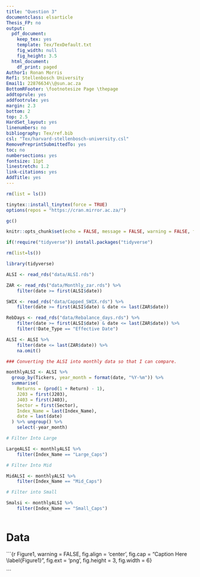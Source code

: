 ```yaml
---
title: "Question 3"
documentclass: elsarticle
Thesis_FP: no
output:
  pdf_document:
    keep_tex: yes
    template: Tex/TexDefault.txt
    fig_width: null
    fig_height: 3.5
  html_document:
    df_print: paged
Author1: Ronan Morris
Ref1: Stellenbosch University
Email1: 22876634\\@sun.ac.za
BottomRFooter: \footnotesize Page \thepage
addtoprule: yes
addfootrule: yes
margin: 2.3
bottom: 2
top: 2.5
HardSet_layout: yes
linenumbers: no
bibliography: Tex/ref.bib
csl: "Tex/harvard-stellenbosch-university.csl"
RemovePreprintSubmittedTo: yes
toc: no
numbersections: yes
fontsize: 11pt
linestretch: 1.2
link-citations: yes
AddTitle: yes
---
```

```r

rm(list = ls())

tinytex::install_tinytex(force = TRUE)
options(repos = "https://cran.mirror.ac.za/")

gc() 

knitr::opts_chunk$set(echo = FALSE, message = FALSE, warning = FALSE, fig.width = 6, fig.height = 5, fig.pos="H", fig.pos = 'H')

if(!require("tidyverse")) install.packages("tidyverse")

```

```r

rm(list=ls())

library(tidyverse)

ALSI <- read_rds("data/ALSI.rds")

ZAR <- read_rds("data/Monthly_zar.rds") %>% 
    filter(date >= first(ALSI$date))

SWIX <- read_rds("data/Capped_SWIX.rds") %>% 
    filter(date >= first(ALSI$date) & date <= last(ZAR$date))

RebDays <- read_rds("data/Rebalance_days.rds") %>% 
    filter(date >= first(ALSI$date) & date <= last(ZAR$date)) %>% 
    filter(!Date_Type == "Effective Date")

ALSI <- ALSI %>% 
    filter(date <= last(ZAR$date)) %>% 
    na.omit()

### Converting the ALSI into monthly data so that I can compare. 

monthlyALSI <- ALSI %>%
  group_by(Tickers, year_month = format(date, "%Y-%m")) %>%
  summarise(
    Returns = (prod(1 + Return) - 1),
    J203 = first(J203),
    J403 = first(J403),
    Sector = first(Sector),
    Index_Name = last(Index_Name),
    date = last(date)
  ) %>% ungroup() %>% 
    select(-year_month)

# Filter Into Large 

LargeALSI <- monthlyALSI %>% 
    filter(Index_Name == "Large_Caps")

# Filter Into Mid

MidALSI <- monthlyALSI %>% 
    filter(Index_Name == "Mid_Caps")

# Filter into Small 

Smalsi <- monthlyALSI %>% 
    filter(Index_Name == "Small_Caps")

```

```r

 

```


# Data 

```{r Figure1,  warning =  FALSE, fig.align = 'center', fig.cap = "Caption Here \\label{Figure1}", fig.ext = 'png', fig.height = 3, fig.width = 6}


```

